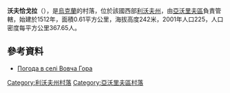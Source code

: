 {{coord|50|0|2|N|23|13|51|E|scale:100000|display=title}}

'''沃夫恰戈拉'''（{{lang-uk|Вовча Гора}}），是[[烏克蘭|烏克蘭]]的村落，位於該國西部[[利沃夫州|利沃夫州]]，由[[亞沃里夫區|亞沃里夫區]]負責管轄，始建於1512年，面積0.61平方公里，海拔高度242米，2001年人口225，人口密度每平方公里367.65人。

==參考資料==
* [http://weather.in.ua/ua/l'vovskaja/4208 Погода в селі Вовча Гора] {{Wayback|url=http://weather.in.ua/ua/l%27vovskaja/4208 |date=20200813003423 }}

{{DEFAULTSORT:Вовча Гора}}
[[Category:利沃夫州村落|Category:利沃夫州村落]]
[[Category:亞沃里夫區村落|Category:亞沃里夫區村落]]


{{Lviv-geo-stub}}